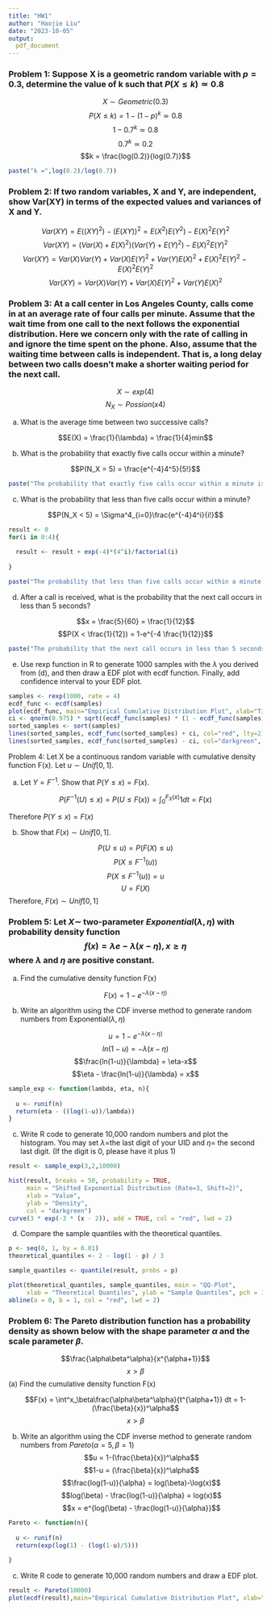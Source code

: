 ```yaml
---
title: "HW1"
author: "Haojie Liu"
date: "2023-10-05"
output: 
  pdf_document
---
```

### Problem 1: Suppose X is a geometric random variable with $p = 0.3$, determine the value of k such that $P(X \le k) \simeq 0.8$

$$X\sim Geometric(0.3)$$
$$P(X\le k) = 1-(1-p)^k\simeq 0.8$$
$$1-0.7^k \simeq 0.8$$
$$0.7^k \simeq 0.2$$
$$k = \frac{log(0.2)}{log(0.7)}$$

```r
paste("k =",log(0.2)/log(0.7))
```


### Problem 2: If two random variables, X and Y, are independent, show Var(XY) in terms of the expected values and variances of X and Y.

$$Var(XY) = E((XY)^2) - (E(XY))^2 = E(X^2)E(Y^2) - E(X)^2E(Y)^2$$
$$Var(XY) = (Var(X)+E(X)^2)(Var(Y)+E(Y)^2)-E(X)^2E(Y)^2$$
$$Var(XY) = Var(X)Var(Y)+Var(X)E(Y)^2+Var(Y)E(X)^2+E(X)^2E(Y)^2-E(X)^2E(Y)^2$$
$$Var(XY) = Var(X)Var(Y)+Var(X)E(Y)^2+Var(Y)E(X)^2$$

### Problem 3: At a call center in Los Angeles County, calls come in at an average rate of four calls per minute. Assume that the wait time from one call to the next follows the exponential distribution. Here we concern only with the rate of calling in and ignore the time spent on the phone. Also, assume that the waiting time between calls is independent. That is, a long delay between two calls doesn’t make a shorter waiting period for the next call.

$$X \sim exp(4)$$
$$N_X\sim Possion(x4)$$

(a) What is the average time between two successive calls?

$$E(X) = \frac{1}{\lambda} = \frac{1}{4}min$$

(b) What is the probability that exactly five calls occur within a minute?

$$P(N_X = 5) = \frac{e^{-4}4^5}{5!}$$

```r

paste("The probability that exactly five calls occur within a minute is", exp(-4)*(4^5)/factorial(5))

```

(c) What is the probability that less than five calls occur within a minute?

$$P(N_X < 5) = \Sigma^4_{i=0}\frac{e^{-4}4^i}{i!}$$

```r

result <- 0
for(i in 0:4){
  
  result <- result + exp(-4)*(4^i)/factorial(i)
  
}

paste("The probability that less than five calls occur within a minute is", result)

```


(d) After a call is received, what is the probability that the next call occurs in less than 5 seconds?

$$x = \frac{5}{60} = \frac{1}{12}$$
$$P(X < \frac{1}{12}) = 1-e^{-4 \frac{1}{12}}$$

```r

paste("The probability that the next call occurs in less than 5 seconds is", 1-exp(-4/12))

```


(e) Use rexp function in R to generate 1000 samples with the $\lambda$ you derived from (d), and then draw a EDF plot with ecdf function. Finally, add confidence interval to your EDF plot.

```r

samples <- rexp(1000, rate = 4)
ecdf_func <- ecdf(samples)
plot(ecdf_func, main="Empirical Cumulative Distribution Plot", xlab="Time", ylab="ECDF")
ci <- qnorm(0.975) * sqrt((ecdf_func(samples) * (1 - ecdf_func(samples))) / length(samples))
sorted_samples <- sort(samples)
lines(sorted_samples, ecdf_func(sorted_samples) + ci, col="red", lty=2)
lines(sorted_samples, ecdf_func(sorted_samples) - ci, col="darkgreen", lty=2)

```



Problem 4: Let X be a continuous random variable with cumulative density function F(x). Let $u \sim Unif[0,1]$.

(a) Let $Y=F^{-1}$. Show that $P(Y \le x)=F(x)$.

$$P(F^{-1}(U) \le x) = P(U\le F(x)) = \int^{F_X(x)}_0 1dt = F(x)$$

Therefore $P(Y \le x)=F(x)$

(b) Show that $F(x) \sim Unif[0,1]$.

$$P(U\le u)=P(F(X)\le u)$$
$$P(X\le F^{-1}(u))$$
$$P(X\le F^{-1}(u))=u$$
$$U=F(X)$$
Therefore, $F(x) \sim Unif[0,1]$


### Problem 5: Let $X \sim$ two-parameter $Exponential(\lambda, \eta)$ with probability density function $$f(x) = \lambda e-\lambda(x-\eta), x \ge \eta$$ where $\lambda$ and $\eta$ are positive constant.

(a) Find the cumulative density function F(x)

$$F(x) = 1-e^{-\lambda(x-\eta)}$$

(b) Write an algorithm using the CDF inverse method to generate random numbers from Exponential$(\lambda, \eta)$

$$u = 1-e^{-\lambda(x-\eta)}$$
$$ln(1-u) = -\lambda(x-\eta)$$
$$\frac{ln(1-u)}{\lambda} = \eta-x$$
$$\eta - \frac{ln(1-u)}{\lambda} = x$$

```r

sample_exp <- function(lambda, eta, n){
  
  u <- runif(n)
  return(eta - ((log(1-u))/lambda))
}

```

(c) Write R code to generate 10,000 random numbers and plot the histogram. You may set $\lambda =$the last digit of your UID and $\eta =$ the second last digit. (If the digit is 0, please have it plus 1)

```r
result <- sample_exp(3,2,10000)

hist(result, breaks = 50, probability = TRUE,
     main = "Shifted Exponential Distribution (Rate=3, Shift=2)", 
     xlab = "Value", 
     ylab = "Density", 
     col = "darkgreen")
curve(3 * exp(-3 * (x - 2)), add = TRUE, col = "red", lwd = 2)
```


(d) Compare the sample quantiles with the theoretical quantiles.

```r

p <- seq(0, 1, by = 0.01)
theoretical_quantiles <- 2 - log(1 - p) / 3

sample_quantiles <- quantile(result, probs = p)

plot(theoretical_quantiles, sample_quantiles, main = "QQ-Plot",
     xlab = "Theoretical Quantiles", ylab = "Sample Quantiles", pch = 16, col = "blue")
abline(a = 0, b = 1, col = "red", lwd = 2)


```



### Problem 6: The Pareto distribution function has a probability density as shown below with the shape parameter $\alpha$ and the scale parameter $\beta$.
$$\frac{\alpha\beta^\alpha}{x^{\alpha+1}}$$
$$x > \beta$$
(a) Find the cumulative density function F(x)

$$F(x) = \int^x_\beta\frac{\alpha\beta^\alpha}{t^{\alpha+1}} dt = 1-(\frac{\beta}{x})^\alpha$$
$$x > \beta$$


(b) Write an algorithm using the CDF inverse method to generate random numbers from $Pareto(\alpha = 5, \beta = 1)$
$$u = 1-(\frac{\beta}{x})^\alpha$$
$$1-u = (\frac{\beta}{x})^\alpha$$
$$\frac{log(1-u)}{\alpha} = log(\beta)-\log(x)$$
$$log(\beta) - \frac{log(1-u)}{\alpha} = log(x)$$
$$x = e^{log(\beta) - \frac{log(1-u)}{\alpha}}$$

```r

Pareto <- function(n){
  
  u <- runif(n)
  return(exp(log(1) - (log(1-u)/5)))
  
}

```


(c) Write R code to generate 10,000 random numbers and draw a EDF plot.

```r
result <- Pareto(10000)
plot(ecdf(result),main="Empirical Cumulative Distribution Plot", xlab="Value", ylab="ECDF")
```










